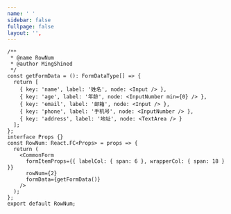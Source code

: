 ```yaml
---
name: ' '
sidebar: false
fullpage: false
layout: '',
---
```


```tsx
/**
 * @name RowNum
 * @author MingShined
 */
const getFormData = (): FormDataType[] => {
  return [
    { key: 'name', label: '姓名', node: <Input /> },
    { key: 'age', label: '年龄', node: <InputNumber min={0} /> },
    { key: 'email', label: '邮箱', node: <Input /> },
    { key: 'phone', label: '手机号', node: <InputNumber /> },
    { key: 'address', label: '地址', node: <TextArea /> }
  ];
};
interface Props {}
const RowNum: React.FC<Props> = props => {
  return (
    <CommonForm
      formItemProps={{ labelCol: { span: 6 }, wrapperCol: { span: 18 } }}
      rowNum={2}
      formData={getFormData()}
    />
  );
};
export default RowNum;
```
